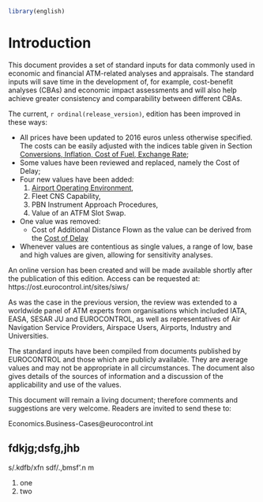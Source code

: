 ```r
library(english)
```

# Introduction {-}

This document provides a set of standard inputs for data commonly used in economic and financial
ATM-related analyses and appraisals. The standard inputs will save time in the development of, for
example, cost-benefit analyses (CBAs) and economic impact assessments and will also help achieve
greater consistency and comparability between different CBAs.

The current, `r ordinal(release_version)`, edition has been improved in these ways:

* All prices have been updated to 2016 euros unless otherwise specified. The costs can be easily
  adjusted with the indices table given in Section
  [Conversions, Inflation, Cost of Fuel, Exchange Rate](#conversions);
* Some values have been reviewed and replaced, namely the Cost of Delay;
* Four new values have been added:
  1. [Airport Operating Environment](#apt-ops-env),
  1. Fleet CNS Capability,
  1. PBN Instrument Approach Procedures,
  1. Value of an ATFM Slot Swap.
* One value was removed:
  - Cost of Additional Distance Flown as the value can be derived from
    the [Cost of Delay](#cost-of-delay)
* Whenever values are contentious as single values, a range of low, base and high values are
  given, allowing for sensitivity analyses.

An online version has been created and will be made available shortly after the publication of this
edition. Access can be requested at: https://ost.eurocontrol.int/sites/siws/

As was the case in the previous version, the review was extended to a worldwide panel of ATM
experts from organisations which included IATA, EASA, SESAR JU and EUROCONTROL, as well as
representatives of Air Navigation Service Providers, Airspace Users, Airports, Industry and
Universities.

The standard inputs have been compiled from documents published by EUROCONTROL and those
which are publicly available. They are average values and may not be appropriate in all
circumstances. The document also gives details of the sources of information and a discussion of the
applicability and use of the values.

This document will remain a living document; therefore comments and suggestions are very
welcome. Readers are invited to send these to:

Economics.Business-Cases@eurocontrol.int


## fdkjg;dsfg,jhb

s/.kdfb/xfn 
sdf/.,bmsf'.n m

1. one
1. two